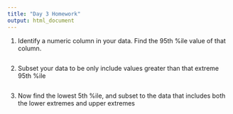 ```yaml
---
title: "Day 3 Homework"
output: html_document
---
```


1. Identify a numeric column in your data. Find the 95th %ile value of that column.

```r

```

2. Subset your data to be only include values greater than that extreme 95th %ile

```r

```

3. Now find the lowest 5th %ile, and subset to the data that includes both the lower extremes and upper extremes

```r

```

